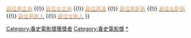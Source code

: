 {{Navbox
|name    = 春史電影獎最佳男主角
|title   = [[春史電影獎|<span style="color: #d89f65 ">春史電影獎</span>]]最佳男主角
|bodyclass = hlist
|titlestyle = background: #165911; color:#d89f65;
|groupstyle = background: #165911; color:#d89f65;
|liststyle = background: #c4e09d; color:#000000

|group1 = 1990年代
|list1 = 
* 1990 [[安聖基]]
* 1991 [[李德华|李德華]]
* 1992 {{link-ko|文盛瑾|문성근}}
* 1993 [[李德华|李德華]]
* 1994 {{link-ko|张东辉 (演员)|장동휘|张东辉}}
* 1995 [[洪景仁]]
* 1996 不適用
* 1997 不適用
* 1998 不適用
* 1999 [[朴新陽]]

|group2 = 2000年代
|list2 = 
* 2000 [[薛耿求]]
* 2001 [[劉五性]]
* 2002 [[薛耿求]]
* 2003 [[宋康昊]]
* 2004 [[崔岷植]]
* 2005 [[李炳憲]]
* 2006 [[甘宇成]]
* 2007 [[車勝元]]
* 2008 [[金允錫]]、[[河正宇]]
* 2009 [[宋康昊]]

|group3 = 2010年代
|list3 = 
* 2010 [[薛耿求]]
* 2011 不適用
* 2012 不適用
* 2013 不適用
* 2014 [[宋康昊]]
* 2015 [[河正宇]]
* 2016 [[劉亞仁]]
* 2017 [[河正宇]]
* 2018 [[鄭雨盛]]
* 2019 [[朱智勛]]

|group4 = 2020年代
|list4 = 
* 2020 [[李炳憲]]
* 2021 [[宋仲基]]

|belowstyle = background: #165911
|below =  <span style="font-size:smaller;">[[Template:春史電影獎最佳電影|<span style="color:#d89f65">最佳電影</span>]] {{!}} [[Template:春史電影獎最佳男主角|<span style="color:#d89f65">最佳男主角</span>]] {{!}} [[Template:春史電影獎最佳女主角|<span style="color:#d89f65">最佳女主角</span>]] {{!}} [[Template:春史電影獎最佳導演|<span style="color:#d89f65">最佳導演</span>]] {{!}} [[Template:春史電影獎最佳男配角|<span style="color:#d89f65">最佳男配角</span>]] {{!}} [[Template:春史電影獎最佳女配角|<span style="color:#d89f65">最佳女配角</span>]]{{!}} [[Template:春史電影獎最佳男新人|<span style="color:#d89f65">最佳男新人</span>]] {{!}} [[Template:春史電影獎最佳女新人|<span style="color:#d89f65">最佳女新人</span>]] </span>
}}<includeonly>[[Category:春史電影獎獲獎者]]</includeonly><noinclude>
[[Category:春史電影獎]]
[[Category:電影獎項模板|*]]
</noinclude>